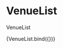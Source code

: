
<Meta
  title="components/organisms/Sections/VenueList"
  decorators={[withDesign]}
/>

# VenueList

VenueList

<Canvas>
  <Story
    name="VenueList"
    parameters={{
      design: {
        type: 'figma',
        url: '',
      },
    }}
    args={{}}
  >
    {VenueList.bind({})}
  </Story>
</Canvas>

<ArgsTable of={VenueList} />
